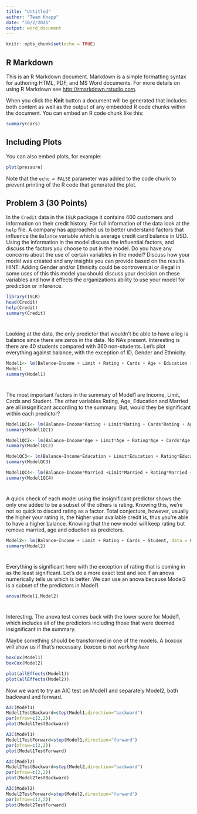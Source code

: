 ```yaml
---
title: "Untitled"
author: "Team Knapp"
date: "10/2/2021"
output: word_document
---
```


```r
knitr::opts_chunk$set(echo = TRUE)
```

## R Markdown

This is an R Markdown document. Markdown is a simple formatting syntax for authoring HTML, PDF, and MS Word documents. For more details on using R Markdown see <http://rmarkdown.rstudio.com>.

When you click the **Knit** button a document will be generated that includes both content as well as the output of any embedded R code chunks within the document. You can embed an R code chunk like this:

```r
summary(cars)
```

## Including Plots

You can also embed plots, for example:

```r
plot(pressure)
```

Note that the `echo = FALSE` parameter was added to the code chunk to prevent printing of the R code that generated the plot.

## Problem 3 (30 Points)

In the `Credit` data in the `ISLR` package it contains 400 customers and information on their credit history.  For full information of the data look at the `help` file.  A company has approached us to better understand factors that influence the `Balance` variable which is average credit card balance in USD.  Using the information in the model discuss the influential factors, and discuss the factors you choose to put in the model.  Do you have any concerns about the use of certain variables in the model? Discuss how your model was created and any insights you can provide based on the results.  HINT:  Adding Gender and/or Ethnicity could be controversial or illegal in some uses of this this model you should discuss your decision on these variables and how it effects the organizations ability to use your model for prediction or inference.  


```r
library(ISLR)
head(Credit)
help(Credit)
summary(Credit)
```
#
Looking at the data, the only predictor that wouldn't be able to have a log is balance since there are zeros in the data.  No NAs present.  Interesting is there are 40 students compared with 360 non-students.
Let's plot everything against balance, with the exception of ID, Gender and Ethnicity.  
```r
Model1<- lm(Balance~Income + Limit + Rating + Cards + Age + Education + Student + Married, data = Credit)
Model1
summary(Model1)
```
#
The most important factors in the summary of Model1 are Income, Limit, Cards and Student.  The other variables Rating, Age, Education and Married are all insignificant according to the summary.  But, would they be significant within each predictor?

```r
Model1QC1<- lm(Balance~Income*Rating + Limit*Rating + Cards*Rating + Age*Rating + Education*Rating + Student*Rating + Married*Rating, data = Credit)
summary(Model1QC1)
```

```r
Model1QC2<- lm(Balance~Income*Age + Limit*Age + Rating*Age + Cards*Age + Education*Age + Student*Age + Married*Age, data = Credit)
summary(Model1QC2)
```

```r
ModelQC3<- lm(Balance~Income*Education + Limit*Education + Rating*Education + Cards*Education + Age*Education + Student*Education + Married*Education, data = Credit)
summary(ModelQC3)
```

```r
Model1QC4<- lm(Balance~Income*Married +Limit*Married + Rating*Married + Cards*Married + Age*Married + Education*Married + Student*Married, data = Credit)
summary(Model1QC4)
```
#
A quick check of each model using the insignificant predictor shows the only one added to be a subset of the others is rating.  Knowing this, we're not so quick to discard rating as a factor.  Total conjecture, however, usually the higher your rating is, the higher your available credit is, thus you're able to have a higher balance.
Knowing that the new model will keep rating but remove married, age and eduction as predictors.
```r
Model2<- lm(Balance~Income + Limit + Rating + Cards + Student, data = Credit)
summary(Model2)
```
#
Everything is significant here with the exception of rating that is coming in as the least significant.
Let's do a more exact test and see if an anova numerically tells us which is better.  We can use an anova because Model2 is a subset of the predictors in Model1.
```r
anova(Model1,Model2)
```
#
Interesting.  The anova test comes back with the lower score for Model1, which includes all of the predictors including those that were deemed insignificant in the summary.

Maybe something should be transformed in one of the models.  A boxcox will show us if that's necessary.
*boxcox is not working here*
```r
boxCox(Model1)
boxCox(Model2)
```

```r
plot(allEffects(Model1))
plot(allEffects(Model2))
```


Now we want to try an AIC test on Model1 and separately Model2, both backward and forward.

```r
AIC(Model1)
Model1TestBackward=step(Model1,direction="backward")
par(mfrow=c(2,2))
plot(Model1TestBackward)

AIC(Model1)
Model1TestForward=step(Model1,direction="forward")
par(mfrow=c(2,2))
plot(Model1TestForward)
```

```r
AIC(Model2)
Model2TestBackward=step(Model2,direction="backward")
par(mfrow=c(2,2))
plot(Model2TestBackward)

AIC(Model2)
Model2TestForward=step(Model2,direction="forward")
par(mfrow=c(2,2))
plot(Model2TestForward)
```
